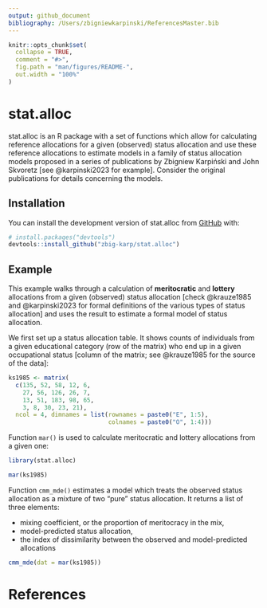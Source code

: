 ```yaml
---
output: github_document
bibliography: /Users/zbigniewkarpinski/ReferencesMaster.bib
---
```


<!-- README.md is generated from README.Rmd. Please edit that file -->

```r
knitr::opts_chunk$set(
  collapse = TRUE,
  comment = "#>",
  fig.path = "man/figures/README-",
  out.width = "100%"
)
```

# stat.alloc

<!-- badges: start -->

<!-- badges: end -->

stat.alloc is an R package with a set of functions which allow for calculating reference allocations for a given (observed) status allocation and use these reference allocations to estimate models in a family of status allocation models proposed in a series of publications by Zbigniew Karpiński and John Skvoretz [see @karpinski2023 for example]. Consider the original publications for details concerning the models.

## Installation

You can install the development version of stat.alloc from [GitHub](https://github.com/) with:

``` r
# install.packages("devtools")
devtools::install_github("zbig-karp/stat.alloc")
```

## Example

This example walks through a calculation of **meritocratic** and **lottery** allocations from a given (observed) status allocation [check @krauze1985 and @karpinski2023 for formal definitions of the various types of status allocation] and uses the result to estimate a formal model of status allocation.

We first set up a status allocation table. It shows counts of individuals from a given educational category (row of the matrix) who end up in a given occupational status [column of the matrix; see @krauze1985 for the source of the data]:

```r
ks1985 <- matrix(
  c(135, 52, 58, 12, 6, 
    27, 56, 126, 26, 7, 
    13, 51, 183, 98, 65, 
    3, 8, 30, 23, 21), 
  ncol = 4, dimnames = list(rownames = paste0("E", 1:5), 
                            colnames = paste0("O", 1:4)))
```

Function `mar()` is used to calculate meritocratic and lottery allocations from a given one:

```r
library(stat.alloc)

mar(ks1985)
```

Function `cmm_mde()` estimates a model which treats the observed status allocation as a mixture of two "pure" status allocation. It returns a list of three elements:

- mixing coefficient, or the proportion of meritocracy in the mix,
- model-predicted status allocation,
- the index of dissimilarity between the observed and model-predicted allocations

```r
cmm_mde(dat = mar(ks1985))
```

# References
